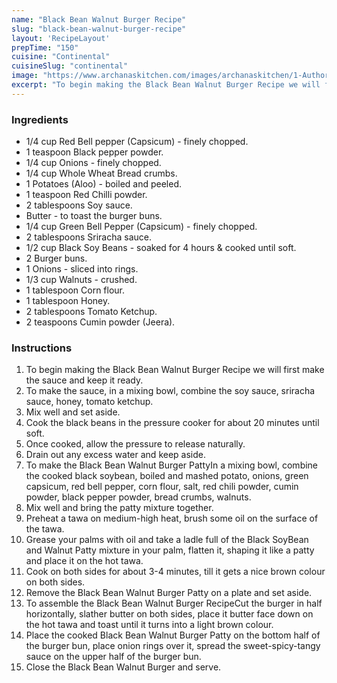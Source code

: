 ---
name: "Black Bean Walnut Burger Recipe"
slug: "black-bean-walnut-burger-recipe"
layout: 'RecipeLayout'
prepTime: "150"
cuisine: "Continental"
cuisineSlug: "continental"
image: "https://www.archanaskitchen.com/images/archanaskitchen/1-Author/nithya.anantham/Tempeh_Burgers_Recipe_Soya_Bean_Burger_-12.jpg"
excerpt: "To begin making the Black Bean Walnut Burger Recipe we will first make the sauce and keep it ready"
---

### Ingredients

- 1/4 cup Red Bell pepper (Capsicum) - finely chopped.
- 1 teaspoon Black pepper powder.
- 1/4 cup Onions - finely chopped.
- 1/4 cup Whole Wheat Bread crumbs.
- 1 Potatoes (Aloo) - boiled and peeled.
- 1 teaspoon Red Chilli powder.
- 2 tablespoons Soy sauce.
- Butter - to toast the burger buns.
- 1/4 cup Green Bell Pepper (Capsicum) - finely chopped.
- 2 tablespoons Sriracha sauce.
- 1/2 cup Black Soy Beans - soaked for 4 hours & cooked until soft.
- 2 Burger buns.
- 1 Onions - sliced into rings.
- 1/3 cup Walnuts - crushed.
- 1 tablespoon Corn flour.
- 1 tablespoon Honey.
- 2 tablespoons Tomato Ketchup.
- 2 teaspoons Cumin powder (Jeera).

### Instructions

1. To begin making the Black Bean Walnut Burger Recipe we will first make the sauce and keep it ready.
1. To make the sauce, in a mixing bowl, combine the soy sauce, sriracha sauce, honey, tomato ketchup.
1. Mix well and set aside.
1.  Cook the black beans in the pressure cooker for about 20 minutes until soft.
1. Once cooked, allow the pressure to release naturally.
1. Drain out any excess water and keep aside.
1. To make the Black Bean Walnut Burger PattyIn a mixing bowl, combine the cooked black soybean, boiled and mashed potato, onions, green capsicum, red bell pepper, corn flour, salt, red chili powder, cumin powder, black pepper powder, bread crumbs, walnuts.
1. Mix well and bring the patty mixture together.
1. Preheat a tawa on medium-high heat, brush some oil on the surface of the tawa.
1. Grease your palms with oil and take a ladle full of the Black SoyBean and Walnut Patty mixture in your palm, flatten it, shaping it like a patty and place it on the hot tawa.
1. Cook on both sides for about 3-4 minutes, till it gets a nice brown colour on both sides.
1. Remove the Black Bean Walnut Burger Patty on a plate and set aside.
1. To assemble the Black Bean Walnut Burger RecipeCut the burger in half horizontally, slather butter on both sides, place it butter face down on the hot tawa and toast until it turns into a light brown colour.
1. Place the cooked Black Bean Walnut Burger Patty on the bottom half of the burger bun, place onion rings over it, spread the sweet-spicy-tangy sauce on the upper half of the burger bun.
1. Close the Black Bean Walnut Burger and serve.

